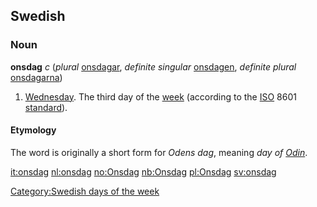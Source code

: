 ==Swedish==
===Noun===
'''onsdag''' ''c'' (''plural'' [[onsdagar]], ''definite singular'' [[onsdagen]], ''definite plural'' [[onsdagarna]])

# [[Wednesday]]. The third day of the [[week]] (according to the [[ISO]] 8601 [[standard]]).

====Etymology====
The word is originally a short form for ''Odens dag'', meaning ''day of [[w:Odin|Odin]]''. 


[[Category:Swedish days of the week]]

[[it:onsdag]]
[[nl:onsdag]]
[[no:Onsdag]]
[[nb:Onsdag]]
[[pl:Onsdag]]
[[sv:onsdag]]